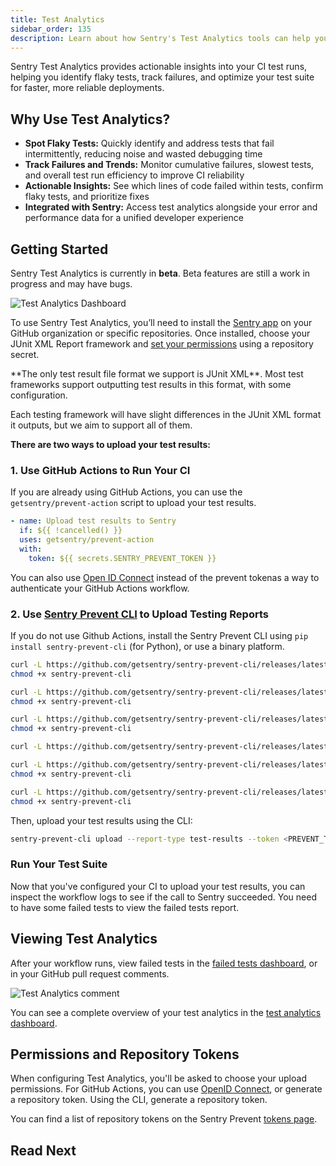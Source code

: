```yaml
---
title: Test Analytics
sidebar_order: 135
description: Learn about how Sentry's Test Analytics tools can help you improve your code.
---
```


Sentry Test Analytics provides actionable insights into your CI test runs, helping you identify flaky tests, track failures, and optimize your test suite for faster, more reliable deployments. 

## Why Use Test Analytics?

- **Spot Flaky Tests:** Quickly identify and address tests that fail intermittently, reducing noise and wasted debugging time
- **Track Failures and Trends:** Monitor cumulative failures, slowest tests, and overall test run efficiency to improve CI reliability
- **Actionable Insights:** See which lines of code failed within tests, confirm flaky tests, and prioritize fixes
- **Integrated with Sentry:** Access test analytics alongside your error and performance data for a unified developer experience

## Getting Started

<Alert>
  Sentry Test Analytics is currently in <strong>beta</strong>. Beta features are still a work in progress and may have bugs. 
</Alert>

![Test Analytics Dashboard](./img/TA-dash.png)

To use Sentry Test Analytics, you’ll need to install the [Sentry app](https://github.com/apps/sentry-io) on your GitHub organization or specific repositories. Once installed, choose your JUnit XML Report framework and [set your permissions](#permissions-and-repository-tokens) using a repository secret.

<Alert>
**The only test result file format we support is JUnit XML**. Most test frameworks support outputting test results in this format, with some configuration.

Each testing framework will have slight differences in the JUnit XML format it outputs, but we aim to support all of them.
</Alert>

**There are two ways to upload your test results:**

### 1. Use GitHub Actions to Run Your CI
If you are already using GitHub Actions, you can use the `getsentry/prevent-action` script to upload your test results.

```yaml
- name: Upload test results to Sentry
  if: ${{ !cancelled() }}
  uses: getsentry/prevent-action
  with:
    token: ${{ secrets.SENTRY_PREVENT_TOKEN }}
```

You can also use [Open ID Connect](https://docs.github.com/en/actions/concepts/security/openid-connect) instead of the prevent tokenas a way to authenticate your GitHub Actions workflow.

### 2. Use [Sentry Prevent CLI](/product/test-analytics/sentry-prevent-cli/) to Upload Testing Reports
If you do not use Github Actions, install the Sentry Prevent CLI using `pip install sentry-prevent-cli` (for Python), or use a binary platform.

```bash {tabTitle:macos}
curl -L https://github.com/getsentry/sentry-prevent-cli/releases/latest/download/sentry-prevent-cli-macos -o sentry-prevent-cli
chmod +x sentry-prevent-cli
```

```bash {tabTitle:linux}
curl -L https://github.com/getsentry/sentry-prevent-cli/releases/latest/download/sentry-prevent-cli-linux -o sentry-prevent-cli
chmod +x sentry-prevent-cli
```

```bash {tabTitle:alpine linux}
curl -L https://github.com/getsentry/sentry-prevent-cli/releases/latest/download/sentry-prevent-cli-alpine -o sentry-prevent-cli
chmod +x sentry-prevent-cli
```

```bash {tabTitle:windows}
curl -L https://github.com/getsentry/sentry-prevent-cli/releases/latest/download/sentry-prevent-cli-windows.exe -o sentry-prevent-cli.exe
```

```bash {tabTitle:linux arm64}
curl -L https://github.com/getsentry/sentry-prevent-cli/releases/latest/download/sentry-prevent-cli-linux-arm64 -o sentry-prevent-cli
chmod +x sentry-prevent-cli
```

```bash {tabTitle:alpine linux arm64}
curl -L https://github.com/getsentry/sentry-prevent-cli/releases/latest/download/sentry-prevent-cli-alpine-arm64 -o sentry-prevent-cli
chmod +x sentry-prevent-cli
```

Then, upload your test results using the CLI:

```bash
sentry-prevent-cli upload --report-type test-results --token <PREVENT_TOKEN>
```

### Run Your Test Suite
Now that you've configured your CI to upload your test results, you can inspect the workflow logs to see if the call to Sentry succeeded. You need to have some failed tests to view the failed tests report. 

## Viewing Test Analytics

After your workflow runs, view failed tests in the [failed tests dashboard](https://sentry.io/prevent/failed-tests/), or in your GitHub pull request comments.

![Test Analytics comment](./img/TA-comment.png)

You can see a complete overview of your test analytics in the [test analytics dashboard](sentry.io/prevent/).

##  Permissions and Repository Tokens
When configuring Test Analytics, you'll be asked to choose your upload permissions. For GitHub Actions, you can use [OpenID Connect](https://docs.github.com/en/actions/security-for-github-actions/security-hardening-your-deployments/about-security-hardening-with-openid-connect), or generate a repository token. Using the CLI, generate a repository token. 

You can find a list of repository tokens on the Sentry Prevent [tokens page](https://sentry.io/prevent/tokens/).

## Read Next

<PageGrid />
